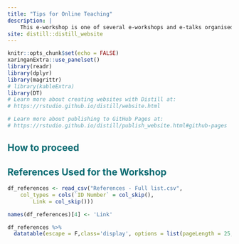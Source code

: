 ```yaml
---
title: "Tips for Online Teaching"
description: |
    This e-workshop is one of several e-workshops and e-talks organised by NUS and other ASEAN universities with the support of the Temasek Foundation International.
site: distill::distill_website
---
```


```r
knitr::opts_chunk$set(echo = FALSE)
xaringanExtra::use_panelset()
library(readr)
library(dplyr)
library(magrittr)
# library(kableExtra)
library(DT)
# Learn more about creating websites with Distill at:
# https://rstudio.github.io/distill/website.html

# Learn more about publishing to GitHub Pages at:
# https://rstudio.github.io/distill/publish_website.html#github-pages
```

<style>
display td {text-align:center;}

td:nth-of-type(3){
text-align:left;
}

h1{color:#096B72;}

h2{color:#096B72;}
</style>

## How to proceed

## References Used for the Workshop

```r
df_references <- read_csv("References - Full list.csv", 
    col_types = cols(`ID Number` = col_skip(), 
        Link = col_skip()))

names(df_references)[4] <- 'Link'

df_references %>%
  datatable(escape = F,class='display', options = list(pageLength = 25, scrollX=T))
```

